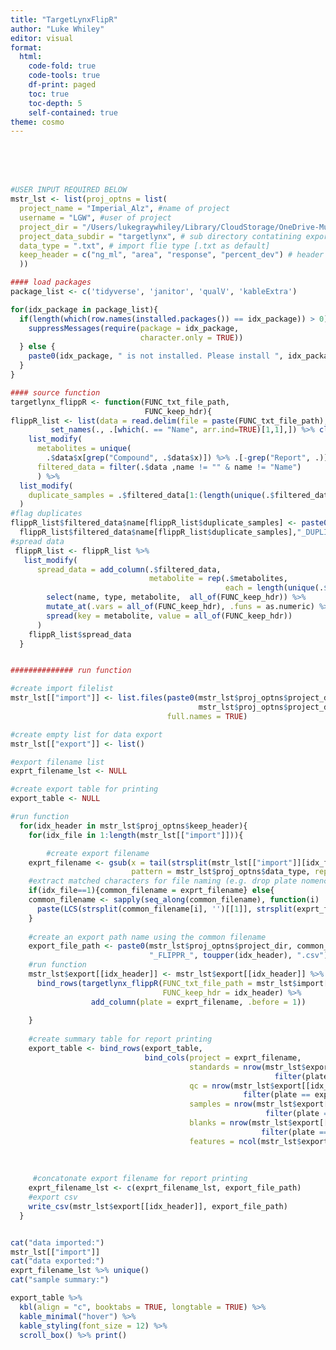 ```yaml
---
title: "TargetLynxFlipR"
author: "Luke Whiley"
editor: visual
format:
  html:
    code-fold: true
    code-tools: true
    df-print: paged
    toc: true
    toc-depth: 5
    self-contained: true
theme: cosmo
---
```


<!--# Quarto notebook for flipping targetLynx data -->

<!--# Notebook instructions: -->

\
<!--# User options are included in chunk 1 -->\
<!--# project folder must be set up as parent_directory/data-->\
<!--# default data type: import = .txt; export = .csv -->

<!--# required packages: 'tidyverse', 'janitor', 'qualV', 'kableExtra' -->

```r

#USER INPUT REQUIRED BELOW
mstr_lst <- list(proj_optns = list(
  project_name = "Imperial_Alz", #name of project
  username = "LGW", #user of project
  project_dir = "/Users/lukegraywhiley/Library/CloudStorage/OneDrive-MurdochUniversity/projects/ANPC_methods/tryptophan/imperial_data/",
  project_data_subdir = "targetlynx", # sub directory contatining export data from TargetLynx
  data_type = ".txt", # import flie type [.txt as default]
  keep_header = c("ng_ml", "area", "response", "percent_dev") # header to keep [e.g c("response", "conc", "area") etc]
  ))

```

<!--# load packages and flip data-->

```r

#### load packages
package_list <- c('tidyverse', 'janitor', 'qualV', 'kableExtra')

for(idx_package in package_list){
  if(length(which(row.names(installed.packages()) == idx_package)) > 0){
    suppressMessages(require(package = idx_package,
                             character.only = TRUE))
  } else {
    paste0(idx_package, " is not installed. Please install ", idx_package, " before continuing.") %>% print()
  }
}

#### source function
targetlynx_flippR <- function(FUNC_txt_file_path,
                              FUNC_keep_hdr){
flippR_list <- list(data = read.delim(file = paste(FUNC_txt_file_path), sep = "\t",header=FALSE) %>% as_tibble() %>%
         set_names(., .[which(. == "Name", arr.ind=TRUE)[1,1],]) %>% clean_names()) %>%
    list_modify(
      metabolites = unique(
        .$data$x[grep("Compound", .$data$x)]) %>% .[-grep("Report", .)] %>% sub(".*:  ", "", .), 
      filtered_data = filter(.$data ,name != "" & name != "Name")
      ) %>% 
  list_modify(
    duplicate_samples = .$filtered_data[1:(length(unique(.$filtered_data$x))),][["name"]] %>% duplicated()
  ) 
#flag duplicates
flippR_list$filtered_data$name[flippR_list$duplicate_samples] <- paste0(
  flippR_list$filtered_data$name[flippR_list$duplicate_samples],"_DUPLICAED")
#spread data
 flippR_list <- flippR_list %>%
   list_modify(
      spread_data = add_column(.$filtered_data, 
                               metabolite = rep(.$metabolites, 
                                                each = length(unique(.$filtered_data$name)))) %>% 
        select(name, type, metabolite,  all_of(FUNC_keep_hdr)) %>% 
        mutate_at(.vars = all_of(FUNC_keep_hdr), .funs = as.numeric) %>%
        spread(key = metabolite, value = all_of(FUNC_keep_hdr))
      )
    flippR_list$spread_data
  }


############## run function

#create import filelist
mstr_lst[["import"]] <- list.files(paste0(mstr_lst$proj_optns$project_dir,
                                          mstr_lst$proj_optns$project_data_subdir),
                                   full.names = TRUE)

#create empty list for data export
mstr_lst[["export"]] <- list()

#export filename list 
exprt_filename_lst <- NULL

#create export table for printing
export_table <- NULL

#run function
  for(idx_header in mstr_lst$proj_optns$keep_header){
    for(idx_file in 1:length(mstr_lst[["import"]])){

        #create export filename
    exprt_filename <- gsub(x = tail(strsplit(mstr_lst[["import"]][idx_file], "/")[[1]], n=1), 
                           pattern = mstr_lst$proj_optns$data_type, replacement = "")
    #extract matched characters for file naming (e.g. drop plate nomenclature)
    if(idx_file==1){common_filename = exprt_filename} else{
    common_filename <- sapply(seq_along(common_filename), function(i)
      paste(LCS(strsplit(common_filename[i], '')[[1]], strsplit(exprt_filename[i], '')[[1]])$LCS, collapse = ""))
    }
    
    #create an export path name using the common filename
    export_file_path <- paste0(mstr_lst$proj_optns$project_dir, common_filename, 
                               "_FLIPPR_", toupper(idx_header), ".csv")
    #run function
    mstr_lst$export[[idx_header]] <- mstr_lst$export[[idx_header]] %>% 
      bind_rows(targetlynx_flippR(FUNC_txt_file_path = mstr_lst$import[idx_file],
                                  FUNC_keep_hdr = idx_header) %>%
                  add_column(plate = exprt_filename, .before = 1))
    
    }
    
    #create summary table for report printing
    export_table <- bind_rows(export_table,
                              bind_cols(project = exprt_filename,
                                        standards = nrow(mstr_lst$export[[idx_header]] %>% 
                                                           filter(plate == exprt_filename & type == "Standard")),
                                        qc = nrow(mstr_lst$export[[idx_header]] %>%
                                                    filter(plate == exprt_filename & type == "QC")),
                                        samples = nrow(mstr_lst$export[[idx_header]] %>% 
                                                         filter(plate == exprt_filename & type == "Analyte")),
                                        blanks = nrow(mstr_lst$export[[idx_header]] %>% 
                                                        filter(plate == exprt_filename & type == "Blank")),
                                        features = ncol(mstr_lst$export[[idx_header]])-1))
    
   
    
     #concatonate export filename for report printing
    exprt_filename_lst <- c(exprt_filename_lst, export_file_path)
    #export csv
    write_csv(mstr_lst$export[[idx_header]], export_file_path)
  }


cat("data imported:")
mstr_lst[["import"]]
cat("data exported:")
exprt_filename_lst %>% unique()
cat("sample summary:")


```

```r
export_table %>%
  kbl(align = "c", booktabs = TRUE, longtable = TRUE) %>%
  kable_minimal("hover") %>%
  kable_styling(font_size = 12) %>%
  scroll_box() %>% print()
```
